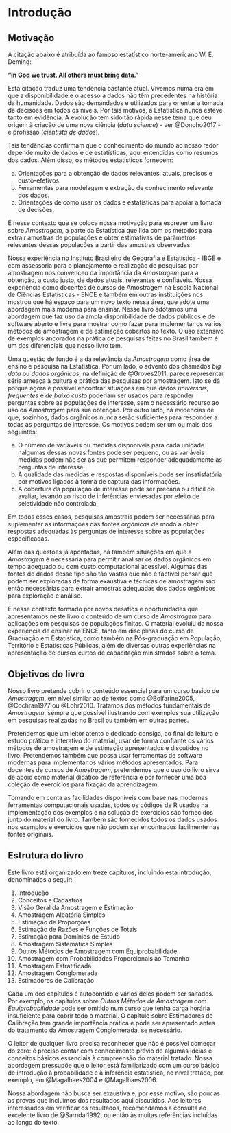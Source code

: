 # Introdução {#introduc}

## Motivação

A citação abaixo é atribuída ao famoso estatístico norte-americano W. E. Deming:

**“In God we trust. All others must bring data.”**

Esta citação traduz uma tendência bastante atual. Vivemos numa era em que a disponibilidade e o acesso a dados não têm precedentes na história da humanidade. Dados são demandados e utilizados para orientar a tomada de decisões em todos os níveis. Por tais motivos, a Estatística nunca esteve tanto em evidência. A evolução tem sido tão rápida nesse tema que deu origem à criação de uma nova ciência (*data science*) - ver @Donoho2017 - e profissão (*cientista de dados*). 

Tais tendências confirmam que o conhecimento do mundo ao nosso redor depende muito de dados e de estatísticas, aqui entendidas como resumos dos dados. Além disso, os métodos estatísticos fornecem:

a) Orientações para a obtenção de dados relevantes, atuais, precisos e custo-efetivos.
b) Ferramentas para modelagem e extração de conhecimento relevante dos dados.
c) Orientações de como usar os dados e estatísticas para apoiar a tomada de decisões.

É nesse contexto que se coloca nossa motivação para escrever um livro sobre *Amostragem*, a parte da Estatística que lida com os métodos para extrair amostras de populações e obter estimativas de parâmetros relevantes dessas populações a partir das amostras observadas.

Nossa experiência no Instituto Brasileiro de Geografia e Estatística - IBGE e com assessoria para o planejamento e realização de pesquisas por amostragem nos convenceu da importância da *Amostragem* para a obtenção, a custo justo, de dados atuais, relevantes e confiáveis. Nossa experiência como docentes de cursos de Amostragem na Escola Nacional de Ciências Estatísticas - ENCE e também em outras instituições nos mostrou que há espaço para um novo texto nessa área, que adote uma abordagem mais moderna para ensinar. Nesse livro adotamos uma abordagem que faz uso da ampla disponibilidade de dados públicos e de software aberto e livre para mostrar como fazer para implementar os vários métodos de amostragem e de estimação cobertos no texto. O uso extensivo de exemplos ancorados na prática de pesquisas feitas no Brasil também é um dos diferenciais que nosso livro tem.

Uma questão de fundo é a da relevância da *Amostragem* como área de ensino e pesquisa na Estatística. Por um lado, o advento dos chamados *big data* ou *dados orgânicos*, na definição de @Groves2011, parece representar séria ameaça à cultura e prática das pesquisas por amostragem. Isto se dá porque agora é possível encontrar situações em que dados *universais*, *frequentes* e *de baixo custo* poderiam ser usados para responder perguntas sobre as populações de interesse, sem o necessário recurso ao uso da *Amostragem* para sua obtenção. Por outro lado, há evidências de que, sozinhos, dados orgânicos nunca serão suficientes para responder a todas as perguntas de interesse. Os motivos podem ser um ou mais dos seguintes:

a) O número de variáveis ou medidas disponíveis para cada unidade nalgumas dessas novas fontes pode ser pequeno, ou as variáveis medidas podem não ser as que permitem responder adequadamente às perguntas de interesse. 
b) A qualidade das medidas e respostas disponíveis pode ser insatisfatória por motivos ligados à forma de captura das informações.  
c) A cobertura da população de interesse pode ser precária ou difícil de avaliar, levando ao risco de inferências enviesadas por efeito de seletividade não controlada. 

Em todos esses casos, pesquisas amostrais podem ser necessárias para suplementar as informações das fontes *orgânicas* de modo a obter respostas adequadas às perguntas de interesse sobre as populações especificadas. 

Além das questões já apontadas, há também situações em que a *Amostragem* é necessária para permitir analisar os dados orgânicos em tempo adequado ou com custo computacional acessível. Algumas das fontes de dados desse tipo são tão vastas que não é factível pensar que podem ser exploradas de forma exaustiva e técnicas de amostragem são então necessárias para extrair amostras adequadas dos dados orgânicos para exploração e análise.

É nesse contexto formado por novos desafios e oportunidades que apresentamos neste livro o conteúdo de um curso de *Amostragem* para aplicações em pesquisas de populações finitas. O material evoluiu da nossa experiência de ensinar na ENCE, tanto em disciplinas do curso de Graduação em Estatística, como também na Pós-graduação em População, Território e Estatísticas Públicas, além de diversas outras experiências na apresentação de cursos curtos de capacitação ministrados sobre o tema.

## Objetivos do livro

Nosso livro pretende cobrir o conteúdo essencial para um curso básico de *Amostragem*, em nível similar ao de textos como @Bolfarine2005, @Cochran1977 ou @Lohr2010. Tratamos dos métodos fundamentais de *Amostragem*, sempre que possível ilustrando com exemplos sua utilização em pesquisas realizadas no Brasil ou também em outras partes.

Pretendemos que um leitor atento e dedicado consiga, ao final da leitura e estudo prático e interativo do material, usar de forma confiante os vários métodos de amostragem e de estimação apresentados e discutidos no livro. Pretendemos também que possa usar ferramentas de software modernas para implementar os vários métodos apresentados. Para docentes de cursos de *Amostragem*, pretendemos que o uso do livro sirva de apoio como material didático de referência e por fornecer uma boa coleção de exercícios para fixação da aprendizagem. 

Tomando em conta as facilidades disponíveis com base nas modernas ferramentas computacionais usadas, todos os códigos de R usados na implementação dos exemplos e na solução de exercícios são fornecidos junto do material do livro. Também são fornecidos todos os dados usados nos exemplos e exercícios que não podem ser encontrados facilmente nas fontes originais.

## Estrutura do livro

Este livro está organizado em treze capítulos, incluindo esta introdução, denominados a seguir:

1) Introdução
2) Conceitos e Cadastros 
3) Visão Geral da Amostragem e Estimação 
4) Amostragem Aleatória Simples  
5) Estimação de Proporções  
6) Estimação de Razões e Funções de Totais 
7) Estimação para Domínios de Estudo 
8) Amostragem Sistemática Simples 
9) Outros Métodos de Amostragem com Equiprobabilidade 
10) Amostragem com Probabilidades Proporcionais ao Tamanho  
11) Amostragem Estratificada 
12) Amostragem Conglomerada 
13) Estimadores de Calibração 

Cada um dos capítulos é autocontido e vários deles podem ser saltados. Por exemplo, os capítulos sobre *Outros Métodos de Amostragem com Equiprobabilidade* pode ser omitido num curso que tenha carga horária insuficiente para cobrir todo o material. O capítulo sobre Estimadores de Calibração tem grande importância prática e pode ser apresentado antes do tratamento da Amostragem Conglomerada, se necessário.

O leitor de qualquer livro precisa reconhecer que não é possível começar do zero: é preciso contar com conhecimento prévio de algumas ideias e conceitos básicos essenciais à compreensão do material tratado. Nossa abordagem pressupõe que o leitor está familiarizado com um curso básico de introdução à probabilidade e à inferência estatística, no nível tratado, por exemplo, em @Magalhaes2004 e @Magalhaes2006.

Nossa abordagem não busca ser exaustiva e, por esse motivo, são poucas as provas que incluímos dos resultados aqui discutidos. Aos leitores interessados em verificar os resultados, recomendamos a consulta ao excelente livro de @Sarndal1992, ou então às muitas referências incluídas ao longo do texto.
